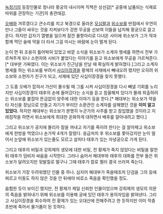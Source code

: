 [[녹정기]]의 등장인물로 청나라 황궁의 내시이며 직책은 상선감[* 궁중에 납품되는 식재료 따위를 관장하는 기관]의 총관태감.

[[오배]]와 겨루겠다고 큰소리를 치고 북경으로 올라온 [[모십팔]]과 [[위소보]]를 반점에서 우연히 만나 그들이 싸우는 것을 지켜보다가 강한 무공을 선보여 이들을 납치해 황궁으로 끌고 온다. 하지만 갑자기 열병을 일으켜 잠깐 물항아리로 다녀온 사이에 위소보가 그가 약과 함께 먹던 술에 약을 더 타서 그걸 마시는 바람에 눈이 멀게 된다.

눈이 먼 뒤 조용히 틀어박혀 있었고 바깥 소식을 위소보가 소계자 행세를 하면서 전부 가르쳐주게 되나 소현자와 시비가 붙었다는 이야기를 듣고 위소보에게 무공을 가르쳐준다.[* 대부분 가짜였다. 이는 위소보가 진근남을 만날 때 확실하게 밝혀졌다.]그리고 소계자 행세를 하는 위소보를 부려서 [[사십이장경]]을 황제의 서재에서 빼내오려 했지만 오히려 위소보와 소현자가 친구가 되고, 서재에 있던 사십이장경을 찾지 못했다.

그 도중 오배가 잡혀서 가산이 몰수될 때 그를 시켜 사십이장경을 다시 빼낼 기회를 노리지만 사십이장경이 태후의 손에 들어갔다는 소식을 듣고 침울해져 있다가 몰래 외출하려는 위소보를 붙잡아 뜬금없이 양주에 대한 이야기 등을 한다.[* 해대부는 위소보가 약을 타 자신을 장님으로 만들고 자기가 부리던 소환관인 소계자를 살해했던 것을 '''이미 알고 있었다.''' 하지만 해대부는 위소보가 분명히 누군가의 사주를 받고 잠입했을 것이라고 지레짐작을 하면서 위소보에게 최대한 온화하게 대하면서 배후를 알아내려고 했다.]

그리고 위소보가 궁지에 몰리자 칼을 꺼내고 자기를 죽이려 한다는 걸 알아채고 위소보에게 한방을 먹였으나 손가락 4개가 잘렸다. 응급처치 후 위소보를 쫓아갔지만 눈이 멀어서 눈앞에 위소보가 있는줄도 모르고 살피다 태후가 있는 자녕궁으로 가게 된다.

그리고 태후의 비밀과 강희제의 생모에 대한 비밀, 전 황제가 죽지 않았다는 비밀을 말한 뒤 태후가 덤비자 싸움을 시작한다. 그러나 숨어서 해대부와 태후의 대화를 전부 들은 위소보가 달려오지만 뒷발질로 떨구나 그때 태후가 칼로 찔러 결국 쓰러져 죽는다.

위소보가 가장 두려워했던 인물 중 하나. 심지어 해대부가 죽을때조차 단검을 그의 등에 찌르고 미동도 하지 않은 것을 안 뒤에야 비로소 죽음을 확인했을 정도.

음험한 듯이 보이긴 했지만, 전 황제가 제일 신뢰한 인물이었으며 강희제의 생모의 의문의 죽음을 밝혀내기 위해 위소보를 이용해 궁에 있던 태후가 용의자임을 밝혀낸다. 그리고 사십이장경을 회수하여 전 황제가 있는 오대산에 전해주려고 한 듯하지만 이미 작중 초반에 죽어서 물거품이 된 듯하다.
